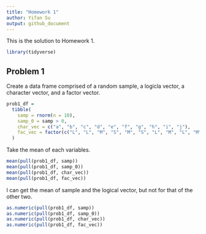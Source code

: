 ```yaml
---
title: "Homework 1"
author: Yifan Su
output: github_document
---
```


This is the solution to Homework 1.

```r
library(tidyverse)
```

## Problem 1

Create a data frame comprised of a random sample, a logicla vector, a character vector, and a factor vector.

```r
prob1_df = 
  tibble(
    samp = rnorm(n = 10),
    samp_0 = samp > 0,
    char_vec = c("a", "b", "c", "d", "e", "f", "g", "h", "i", "j"),
    fac_vec = factor(c("L", "L", "M", "S", "M", "S", "L", "M", "L", "M"))
  )
```

 Take the mean of each variables.

```r
mean(pull(prob1_df, samp))
mean(pull(prob1_df, samp_0))
mean(pull(prob1_df, char_vec))
mean(pull(prob1_df, fac_vec))
```

I can get the mean of sample and the logical vector, but not for that of the other two. 

```r
as.numeric(pull(prob1_df, samp))
as.numeric(pull(prob1_df, samp_0))
as.numeric(pull(prob1_df, char_vec))
as.numeric(pull(prob1_df, fac_vec))
```


